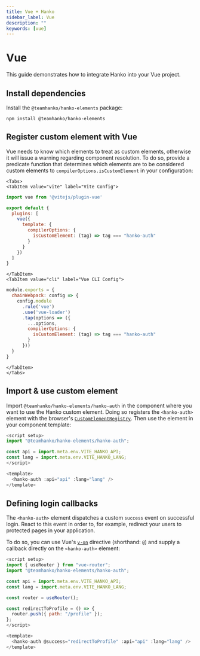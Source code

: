 ```yaml
---
title: Vue + Hanko
sidebar_label: Vue
description: ""
keywords: [vue]
---
```



# Vue

This guide demonstrates how to integrate Hanko into your Vue project.

## Install dependencies

Install the `@teamhanko/hanko-elements` package:

```shell npm2yarn
npm install @teamhanko/hanko-elements
```

## Register custom element with Vue

Vue needs to know which elements to treat as custom elements, otherwise it will issue a warning regarding component
resolution. To do so, provide a predicate function that determines which elements are to be considered custom elements
to `compilerOptions.isCustomElement` in your configuration:

```mdx-code-block
<Tabs>
<TabItem value="vite" label="Vite Config">
```

```js {7-9} title="vite.config.js" showLineNumbers
import vue from '@vitejs/plugin-vue'

export default {
  plugins: [
    vue({
      template: {
        compilerOptions: {
          isCustomElement: (tag) => tag === "hanko-auth"
        }
      }
    })
  ]
}
```

```mdx-code-block
</TabItem>
<TabItem value="cli" label="Vue CLI Config">
```

```js {8-10} title="vue.config.js" showLineNumbers
module.exports = {
  chainWebpack: config => {
    config.module
      .rule('vue')
      .use('vue-loader')
      .tap(options => ({
        ...options,
        compilerOptions: {
          isCustomElement: (tag) => tag === "hanko-auth"
        }
      }))
  }
}
```

```mdx-code-block
</TabItem>
</Tabs>
```

## Import & use custom element

Import `@teamhanko/hanko-elements/hanko-auth` in the component where you want to use the Hanko custom element.
Doing so registers the `<hanko-auth>` element with the browser's
[`CustomElementRegistry`](https://developer.mozilla.org/de/docs/Web/API/CustomElementRegistry). Then use the
element in your component template:

```js title="HankoAuth.vue" showLineNumbers
<script setup>
import "@teamhanko/hanko-elements/hanko-auth";

const api = import.meta.env.VITE_HANKO_API;
const lang = import.meta.env.VITE_HANKO_LANG;
</script>

<template>
  <hanko-auth :api="api" :lang="lang" />
</template>
```

## Defining login callbacks

The `<hanko-auth>` element dispatches a custom `success` event on successful login. React to this
event in order to, for example, redirect your users to protected pages in your application.

To do so, you can use Vue's [`v-on`](https://vuejs.org/guide/essentials/event-handling.html#listening-to-events)
directive (shorthand: `@`) and supply a callback directly on the `<hanko-auth>` element:

```js {2,8-12,16} title="HankoAuth.vue" showLineNumbers
<script setup>
import { useRouter } from "vue-router";
import "@teamhanko/hanko-elements/hanko-auth";

const api = import.meta.env.VITE_HANKO_API;
const lang = import.meta.env.VITE_HANKO_LANG;

const router = useRouter();

const redirectToProfile = () => {
  router.push({ path: "/profile" });
};
</script>

<template>
  <hanko-auth @success="redirectToProfile" :api="api" :lang="lang" />
</template>
```
